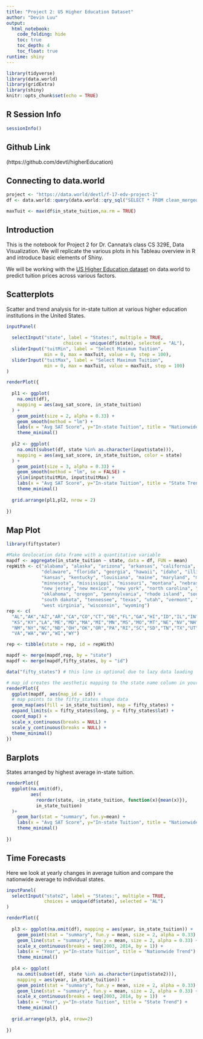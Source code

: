 ```yaml
---
title: "Project 2: US Higher Education Dataset"
author: "Devin Luu"
output:
  html_notebook:
    code_folding: hide
    toc: true
    toc_depth: 4
    toc_float: true
runtime: shiny
---
```

```r
library(tidyverse)
library(data.world)
library(gridExtra)
library(shiny)
knitr::opts_chunk$set(echo = TRUE)
```

## **R Session Info**  

```r
sessionInfo()
```

## **Github Link** 
(https://github.com/devtl/higherEducation)

## **Connecting to data.world** 
```r
project <- "https://data.world/devtl/f-17-edv-project-1"
df <- data.world::query(data.world::qry_sql("SELECT * FROM clean_merged_university_data LIMIT 1000"), dataset = project)

maxTuit <- max(df$in_state_tuition,na.rm = TRUE)

```

## **Introduction** 
This is the notebook for Project 2 for Dr. Cannata's class CS 329E, Data Visualization. We will replicate the various plots in his Tableau overview in R and introduce basic elements of Shiny.

We will be working with the [US Higher Education dataset](https://data.world/devtl/us-higher-education) on data.world to predict tuition prices across various factors.

## Scatterplots

Scatter and trend analysis for in-state tuition at various higher education institutions in the United States.

```r
inputPanel(
  
  selectInput("state", label = "States:", multiple = TRUE,
                     choices = unique(df$state), selected = "AL"),
  sliderInput("tuitMin", label = "Select Minimum Tuition",
              min = 0, max = maxTuit, value = 0, step = 100),
  sliderInput("tuitMax", label = "Select Maximum Tuition",
              min = 0, max = maxTuit, value = maxTuit, step = 100)
)

renderPlot({
  
  pl1 <- ggplot(
    na.omit(df), 
    mapping = aes(avg_sat_score, in_state_tuition)
  ) + 
    geom_point(size = 2, alpha = 0.33) + 
    geom_smooth(method = "lm") + 
    labs(x = "Avg SAT Score", y="In-state Tuition", title = "Nationwide Trend") +
    theme_minimal()
  
  pl2 <- ggplot(
    na.omit(subset(df, state %in% as.character(input$state))), 
    mapping = aes(avg_sat_score, in_state_tuition, color = state)
  ) + 
    geom_point(size = 3, alpha = 0.33) + 
    geom_smooth(method = "lm", se = FALSE) + 
    ylim(input$tuitMin, input$tuitMax) +
    labs(x = "Avg SAT Score", y="In-state Tuition", title = "State Trends") +
    theme_minimal()
  
  grid.arrange(pl1,pl2, nrow = 2)
  
})

```

## Map Plot
```r
library(fiftystater)

#Make Geolocation data frame with a quantitative variable
mapdf <- aggregate(in_state_tuition ~ state, data = df, FUN = mean)
repWith <- c("alabama", "alaska", "arizona", "arkansas", "california", "colorado", "connecticut", 
             "delaware", "florida", "georgia", "hawaii", "idaho", "illinois", "indiana", "iowa",
             "kansas", "kentucky", "louisiana", "maine", "maryland", "massachusetts", "michigan",
             "minnesota", "mississippi", "missouri", "montana", "nebraska", "nevada", "new hampshire", 
             "new jersey","new mexico", "new york", "north carolina", "north dakota", "ohio", 
             "oklahoma", "oregon", "pennsylvania", "rhode island", "south carolina", 
             "south dakota", "tennessee", "texas", "utah", "vermont", "virginia", "washington", 
             "west virginia", "wisconsin", "wyoming")
rep <- c(
  "AL","AK","AZ","AR","CA","CO","CT","DE","FL","GA","HI","ID","IL","IN","IA",
  "KS","KY","LA","ME","MD","MA","MI","MN","MS","MO","MT","NE","NV","NH","NJ",
  "NM","NY","NC","ND","OH","OK","OR","PA","RI","SC","SD","TN","TX","UT","VT",
  "VA","WA","WV","WI","WY")

rep <- tibble(state = rep, id = repWith)

mapdf <- merge(mapdf,rep, by = "state")
mapdf <- merge(mapdf,fifty_states, by = "id")

data("fifty_states") # this line is optional due to lazy data loading

# map_id creates the aesthetic mapping to the state name column in your data
renderPlot({
  ggplot(mapdf, aes(map_id = id)) + 
  # map points to the fifty_states shape data
  geom_map(aes(fill = in_state_tuition), map = fifty_states) + 
  expand_limits(x = fifty_states$long, y = fifty_states$lat) +
  coord_map() +
  scale_x_continuous(breaks = NULL) + 
  scale_y_continuous(breaks = NULL) +
  theme_minimal()
})
```

## Barplots

States arranged by highest average in-state tuition.

```r
renderPlot({
  ggplot(na.omit(df), 
         aes(
           reorder(state, -in_state_tuition, function(x){mean(x)}), 
           in_state_tuition)
  )+ 
    geom_bar(stat = "summary", fun.y=mean) +
    labs(x = "Avg SAT Score", y="In-state Tuition", title = "Nationwide Trend") +
    theme_minimal()
  
})
```

## Time Forecasts

Here we look at yearly changes in average tuition and compare the nationwide average to individual states.

```r
inputPanel(
  selectInput("state2", label = "States:", multiple = TRUE,
              choices = unique(df$state), selected = "AL")
)

renderPlot({
  
  pl3 <- ggplot(na.omit(df), mapping = aes(year, in_state_tuition)) + 
    geom_point(stat = "summary", fun.y = mean, size = 2, alpha = 0.33) +
    geom_line(stat = "summary", fun.y = mean, size = 2, alpha = 0.33) +
    scale_x_continuous(breaks = seq(2003, 2014, by = 1)) + 
    labs(x = "Year", y="In-state Tuition", title = "Nationwide Trend") + 
    theme_minimal()
  
  pl4 <- ggplot(
    na.omit(subset(df, state %in% as.character(input$state2))), 
    mapping = aes(year, in_state_tuition)) + 
    geom_point(stat = "summary", fun.y = mean, size = 2, alpha = 0.33) +
    geom_line(stat = "summary", fun.y = mean, size = 2, alpha = 0.33) + 
    scale_x_continuous(breaks = seq(2003, 2014, by = 1))  +
    labs(x = "Year", y="In-state Tuition", title = "State Trend") + 
    theme_minimal()
  
  grid.arrange(pl3, pl4, nrow=2)
  
})
```

